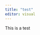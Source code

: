 ```yaml
---
title: "test"
editor: visual
---
```


This is a test 

::: {style="display: flex;"}
::: hex1

:::

::: hex2

:::

:::

::: {style="display: flex;"}

::: hex3

:::

::: hex4

:::

::: hex5

:::

:::

::: {style="display: flex;"}

::: hex2

:::

::: hex1

:::

:::
